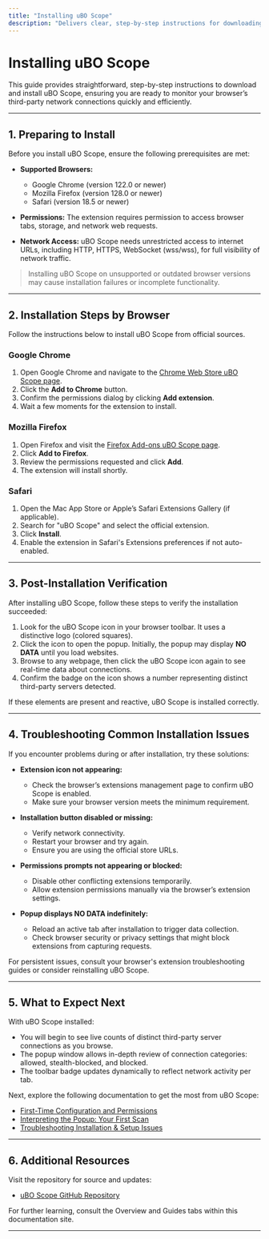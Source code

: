 ```yaml
---
title: "Installing uBO Scope"
description: "Delivers clear, step-by-step instructions for downloading and installing uBO Scope from each official browser store, alongside direct install links and brief troubleshooting tips for installation-related issues. Establishes expectations for new users on what to see post-install."
---
```


# Installing uBO Scope

This guide provides straightforward, step-by-step instructions to download and install uBO Scope, ensuring you are ready to monitor your browser’s third-party network connections quickly and efficiently.

---

## 1. Preparing to Install

Before you install uBO Scope, ensure the following prerequisites are met:

- **Supported Browsers:**
  - Google Chrome (version 122.0 or newer)
  - Mozilla Firefox (version 128.0 or newer)
  - Safari (version 18.5 or newer)

- **Permissions:** The extension requires permission to access browser tabs, storage, and network web requests.

- **Network Access:** uBO Scope needs unrestricted access to internet URLs, including HTTP, HTTPS, WebSocket (wss/wss), for full visibility of network traffic.

> <Note>
> Installing uBO Scope on unsupported or outdated browser versions may cause installation failures or incomplete functionality.
> </Note>

---

## 2. Installation Steps by Browser

Follow the instructions below to install uBO Scope from official sources.

### Google Chrome

1. Open Google Chrome and navigate to the [Chrome Web Store uBO Scope page](https://chromewebstore.google.com/detail/ubo-scope/bbdpgcaljkaaigfcomhidmneffjjjfgp).
2. Click the **Add to Chrome** button.
3. Confirm the permissions dialog by clicking **Add extension**.
4. Wait a few moments for the extension to install.

### Mozilla Firefox

1. Open Firefox and visit the [Firefox Add-ons uBO Scope page](https://addons.mozilla.org/firefox/addon/ubo-scope/).
2. Click **Add to Firefox**.
3. Review the permissions requested and click **Add**.
4. The extension will install shortly.

### Safari

1. Open the Mac App Store or Apple’s Safari Extensions Gallery (if applicable).
2. Search for "uBO Scope" and select the official extension.
3. Click **Install**.
4. Enable the extension in Safari's Extensions preferences if not auto-enabled.

---

## 3. Post-Installation Verification

After installing uBO Scope, follow these steps to verify the installation succeeded:

1. Look for the uBO Scope icon in your browser toolbar. It uses a distinctive logo (colored squares).
2. Click the icon to open the popup. Initially, the popup may display **NO DATA** until you load websites.
3. Browse to any webpage, then click the uBO Scope icon again to see real-time data about connections.
4. Confirm the badge on the icon shows a number representing distinct third-party servers detected.

<Check>
If these elements are present and reactive, uBO Scope is installed correctly.
</Check>

---

## 4. Troubleshooting Common Installation Issues

If you encounter problems during or after installation, try these solutions:

- **Extension icon not appearing:**
  - Check the browser’s extensions management page to confirm uBO Scope is enabled.
  - Make sure your browser version meets the minimum requirement.

- **Installation button disabled or missing:**
  - Verify network connectivity.
  - Restart your browser and try again.
  - Ensure you are using the official store URLs.

- **Permissions prompts not appearing or blocked:**
  - Disable other conflicting extensions temporarily.
  - Allow extension permissions manually via the browser’s extension settings.

- **Popup displays NO DATA indefinitely:**
  - Reload an active tab after installation to trigger data collection.
  - Check browser security or privacy settings that might block extensions from capturing requests.

<Tip>
For persistent issues, consult your browser's extension troubleshooting guides or consider reinstalling uBO Scope.
</Tip>

---

## 5. What to Expect Next

With uBO Scope installed:

- You will begin to see live counts of distinct third-party server connections as you browse.
- The popup window allows in-depth review of connection categories: allowed, stealth-blocked, and blocked.
- The toolbar badge updates dynamically to reflect network activity per tab.

Next, explore the following documentation to get the most from uBO Scope:

- [First-Time Configuration and Permissions](/getting-started/first-steps-and-validation/initial-configuration)
- [Interpreting the Popup: Your First Scan](/getting-started/first-steps-and-validation/using-ubo-scope-popup)
- [Troubleshooting Installation & Setup Issues](/getting-started/first-steps-and-validation/troubleshooting-setup)

---

## 6. Additional Resources

Visit the repository for source and updates:

- [uBO Scope GitHub Repository](https://github.com/gorhill/uBO-Scope)

For further learning, consult the Overview and Guides tabs within this documentation site.

---